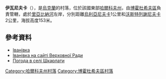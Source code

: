 {{coord|50|17|7|N|35|26|34|E|scale:30000_region:UA|display=title}}

'''伊瓦尼夫卡'''（{{lang-uk|Іванівка}}），是[[烏克蘭|烏克蘭]]的村落，位於該國東部[[哈爾科夫州|哈爾科夫州]]，由[[博霍杜希夫區|博霍杜希夫區]]負責管轄，處於[[里亞比納河|里亞比納河]]左岸，分別距離[[烏利亞尼夫卡_(博霍杜希夫區)|烏利亞尼夫卡]]1公里和[[沃斯特列謝尼夫卡_(博霍杜希夫區)|沃斯特列謝尼夫卡]]2公里，海拔高度153米。

==參考資料==
* [http://gska2.rada.gov.ua/pls/z7502/A005?rdat1=09.01.2009&rf7571=34302 Іванівка]{{dead link|date=2017年11月 |bot=InternetArchiveBot |fix-attempted=yes }}
* [http://gska2.rada.gov.ua/pls/z7502/A005?rdat1=04.04.2007&rf7571=34302 Іванівка на сайті Верховної Ради]{{dead link|date=2017年11月 |bot=InternetArchiveBot |fix-attempted=yes }}
* [http://weather.in.ua/ua/har'kovskaja/29043 Погода в селі Шкарлати] {{Wayback|url=http://weather.in.ua/ua/har%27kovskaja/29043 |date=20160323034356 }}

{{DEFAULTSORT:Іванівка}}
[[Category:哈爾科夫州村落|Category:哈爾科夫州村落]]
[[Category:博霍杜希夫區村落|Category:博霍杜希夫區村落]]


{{Kharkiv-geo-stub}}